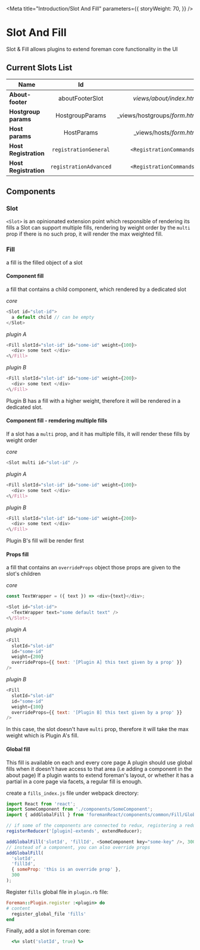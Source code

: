 
<Meta
  title="Introduction/Slot And Fill"
  parameters={{
    storyWeight: 70,
  }}
/>

# Slot And Fill

Slot & Fill allows plugins to extend foreman core functionality in the UI

## Current Slots List

| Name                 | Id                    | Path  |
| -------------------- |:---------------------:| -----:|
| **About-footer**     | aboutFooterSlot       | _views/about/index.html.erb_
| **Hostgroup params** | HostgroupParams       | _views/hostgroups/_form.html.erb_
| **Host params**      | HostParams            | _views/hosts/_form.html.erb_
| **Host Registration**| `registrationGeneral` | `<RegistrationCommandsPage>`
| **Host Registration**| `registrationAdvanced`| `<RegistrationCommandsPage>`



## Components

### Slot

`<Slot>` is an opinionated extension point which responsible of rendering its fills
a Slot can support multiple fills, rendering by weight order by the `multi` prop
if there is no such prop, it will render the max weighted fill.

### Fill

a fill is the filled object of a slot

#### Component fill

a fill that contains a child component, which rendered by a dedicated slot

_core_

```js
<Slot id="slot-id">
  a default child // can be empty
</Slot>
```

_plugin A_

```js
<Fill slotId="slot-id" id="some-id" weight={100}>
  <div> some text </div>
<\/Fill>
```

_plugin B_

```js
<Fill slotId="slot-id" id="some-id" weight={200}>
  <div> some text </div>
<\/Fill>
```

Plugin B has a fill with a higher weight, therefore it will be rendered in a dedicated slot.

#### Component fill - remdering multiple fills

If a slot has a `multi` prop, and it has multiple fills, it will render these fills by weight order

_core_

```js
<Slot multi id="slot-id" />
```

_plugin A_

```js
<Fill slotId="slot-id" id="some-id" weight={100}>
  <div> some text </div>
<\/Fill>
```

_plugin B_

```js
<Fill slotId="slot-id" id="some-id" weight={200}>
  <div> some text </div>
<\/Fill>
```

Plugin B's fill will be render first

#### Props fill

a fill that contains an `overrideProps` object
those props are given to the slot's children

_core_

```js
const TextWrapper = ({ text }) => <div>{text}</div>;

<Slot id="slot-id">
  <TextWrapper text="some default text" />
<\/Slot>;
```

_plugin A_

```js
<Fill
  slotId="slot-id"
  id="some-id"
  weight={200}
  overrideProps={{ text: '[Plugin A] this text given by a prop' }}
/>
```

_plugin B_

```js
<Fill
  slotId="slot-id"
  id="some-id"
  weight={100}
  overrideProps={{ text: '[Plugin B] this text given by a prop' }}
/>
```

In this case, the slot doesn't have `multi` prop, therefore it will take the max weight which is Plugin A's fill.

#### Global fill

This fill is available on each and every core page
A plugin should use global fills when it doesn't have access to that area (i.e adding a component in the about page)
If a plugin wants to extend foreman's layout, or whether it has a partial in a core page via facets, a regular fill is enough.

create a `fills_index.js` file under webpack directory:

```js
import React from 'react';
import SomeComponent from './components/SomeComponent';
import { addGlobalFill } from 'foremanReact/components/common/Fill/GlobalFill';

// if some of the components are connected to redux, registering a reducer is required
registerReducer('[plugin]-extends', extendReducer);

addGlobalFill('slotId', 'fillId', <SomeComponent key="some-key" />, 300);
// instead of a component, you can also override props
addGlobalFill(
  'slotId',
  'fillId',
  { someProp: 'this is an override prop' },
  300
);
```

Register `fills` global file in `plugin.rb` file:

```ruby
Foreman::Plugin.register :<plugin> do
# content
  register_global_file 'fills'
end
```

Finally, add a slot in foreman core:

```ruby
  <%= slot('slotId', true) %>
```
